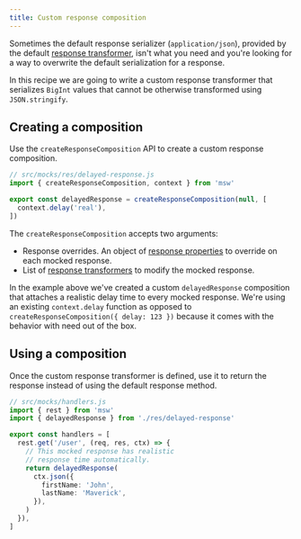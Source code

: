 ```yaml
---
title: Custom response composition
---
```


Sometimes the default response serializer (`application/json`), provided by the default [response transformer](/docs/basics/response-transformer), isn't what you need and you're looking for a way to overwrite the default serialization for a response.

In this recipe we are going to write a custom response transformer that serializes `BigInt` values that cannot be otherwise transformed using `JSON.stringify`.

## Creating a composition

Use the `createResponseComposition` API to create a custom response composition.

```js
// src/mocks/res/delayed-response.js
import { createResponseComposition, context } from 'msw'

export const delayedResponse = createResponseComposition(null, [
  context.delay('real'),
])
```

The `createResponseComposition` accepts two arguments:

- Response overrides. An object of [response properties](/docs/api/response) to override on each mocked response.
- List of [response transformers](/docs/basics/response-transformer) to modify the mocked response.

In the example above we've created a custom `delayedResponse` composition that attaches a realistic delay time to every mocked response. We're using an existing `context.delay` function as opposed to `createResponseComposition({ delay: 123 })` because it comes with the behavior with need out of the box.

## Using a composition

Once the custom response transformer is defined, use it to return the response instead of using the default response method.

```ts
// src/mocks/handlers.js
import { rest } from 'msw'
import { delayedResponse } from './res/delayed-response'

export const handlers = [
  rest.get('/user', (req, res, ctx) => {
    // This mocked response has realistic
    // response time automatically.
    return delayedResponse(
      ctx.json({
        firstName: 'John',
        lastName: 'Maverick',
      }),
    )
  }),
]
```
